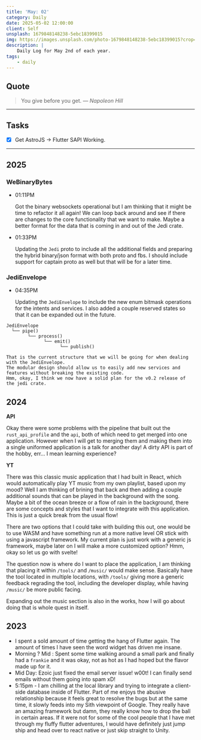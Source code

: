 ```yaml
---
title: 'May: 02'
category: Daily
date: 2025-05-02 12:00:00
client: Self
unsplash: 1679848148238-5ebc18399015
img: https://images.unsplash.com/photo-1679848148238-5ebc18399015?crop=entropy&cs=srgb&fm=jpg&ixid=MnwzNjM5Nzd8MHwxfHJhbmRvbXx8fHx8fHx8fDE2ODE3NDg2ODY&ixlib=rb-4.0.3&q=85
description: |
    Daily Log for May 2nd of each year.
tags:
    - daily
---
```


<Adsense />


## Quote

> You give before you get.
> — <cite>Napoleon Hill</cite>

---

## Tasks

-   [X] Get AstroJS -> Flutter SAPI Working.

---

## 2025

### WeBinaryBytes

-   01:11PM

    Got the binary websockets operational but I am thinking that it might be time to refactor it all again!
    We can loop back around and see if there are changes to the core functionality that we want to make.
    Maybe a better format for the data that is coming in and out of the Jedi crate.

-   01:33PM

    Updating the `Jedi` proto to include all the additional fields and preparing the hybrid binary/json format with both proto and fbs.
    I should include support for captain proto as well but that will be for a later time.

### JediEnvelope

-   04:35PM

    Updating the `JediEnvelope` to include the new enum bitmask operations for the intents and services.
    I also added a couple reserved states so that it can be expanded out in the future.

```
JediEnvelope
  └── pipe()
        └── process()
              └── emit()
                    └── publish()
```

    That is the current structure that we will be going for when dealing with the JediEnvelope.
    The modular design should allow us to easily add new services and features without breaking the existing code.
    Hmm, okay, I think we now have a solid plan for the v0.2 release of the jedi crate.


## 2024

**API**

Okay there were some problems with the pipeline that built out the `rust_api_profile` and the `api`, both of which need to get merged into one application.
However when I will get to merging them and making them into a single uniformed application is a talk for another day!
A dirty API is part of the hobby, err... I mean learning experience?

**YT**

There was this classic music application that I had built in React, which would automatically play YT music from my own playlist, based upon my mood?
Well I am thinking of brining that back and then adding a couple additional sounds that can be played in the background with the song.
Maybe a bit of the ocean breeze or a flow of rain in the background, there are some concepts and styles that I want to integrate with this application.
This is just a quick break from the usual flow!

There are two options that I could take with building this out, one would be to use WASM and have something run at a more native level OR stick with using a javascript framework.
My current plan is just work with a generic js framework, maybe later on I will make a more customized option? Hmm, okay so let us go with svelte!

The question now is where do I want to place the application, I am thinking that placing it within `/tools/` and `/music/` would make sense.
Basically have the tool located in multiple locations, with `/tools/` giving more a generic feedback regrading the tool, including the developer display, while having `/music/` be more public facing.

Expanding out the music section is also in the works, how I will go about doing that is whole quest in itself.

## 2023

-   I spent a sold amount of time getting the hang of Flutter again. The amount of times I have seen the word widget has driven me insane.
-   Morning ? Mid : Spent some time walking around a small park and finally had a `frankie` and it was okay, not as hot as I had hoped but the flavor made up for it.
-   Mid Day: Ezoic just fixed the email server issue! w00t! I can finally send emails without them going into spam xD!
-   5:15pm - I am chilling at the local library and trying to integrate a client-side database inside of Flutter. Part of me enjoys the abusive relationship because it feels great to resolve the bugs but at the same time, it slowly feeds into my Sith viewpoint of Google. They really have an amazing framework but damn, they really know how to drop the ball in certain areas. If it were not for some of the cool people that I have met through my fluffy flutter adventures, I would have definitely just jump ship and head over to react native or just skip straight to Unity.
